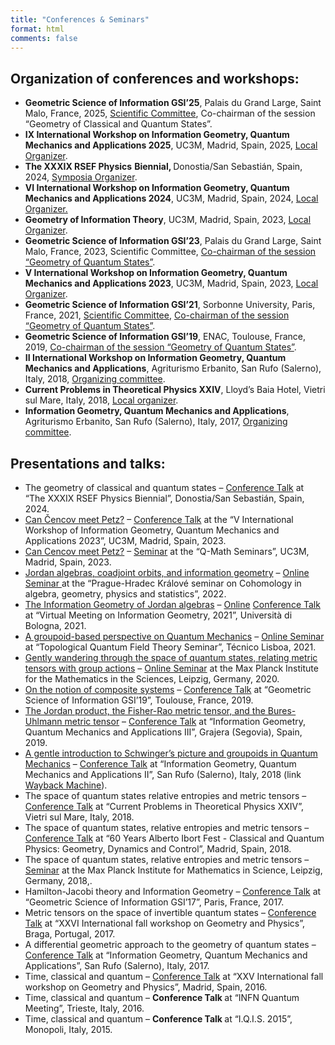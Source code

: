 ```yaml
---
title: "Conferences & Seminars"
format: html
comments: false
---
```


## Organization of conferences and workshops:
<ul>
<li><strong>Geometric Science of Information GSI'25</strong>, Palais du Grand Large, Saint Malo, France, 2025, <a href="https://web.archive.org/web/20250603160804/https://conference-gsi.org/gsi-2025/about/committees/" target="_blank" rel="noopener">Scientific Committee</a>, Co-chairman of the session "Geometry of Classical and Quantum States".</li>
<li><strong>IX International Workshop on Information Geometry, Quantum Mechanics and Applications 2025</strong>, UC3M, Madrid, Spain, 2025, <a href="http://www.q-math.es/conferences/IGQMA2025/" target="_blank" rel="noopener">Local Organizer</a>.</li>
<li><strong>The XXXIX RSEF Physics</strong> <strong>Biennial, </strong>Donostia/San Sebastián, Spain, 2024, <a href="https://web.archive.org/web/20241006210554/https://bienalfisica.org/en/symposia#headingSimposio15" target="_blank" rel="noopener">Symposia Organizer</a>.</li>
<li><strong>VI International Workshop on Information Geometry, Quantum Mechanics and Applications 2024</strong>, UC3M, Madrid, Spain, 2024, <a href="https://web.archive.org/web/20240302140129/http://www.q-math.es/conferences/IGQMA2024/" target="_blank" rel="noopener">Local Organizer.</a></li>
<li><strong>Geometry of Information Theory</strong>, UC3M, Madrid, Spain, 2023, <a href="https://web.archive.org/web/20240302134446/https://events.unibo.it/infogeo2023" target="_blank" rel="noopener">Local Organizer</a>.</li>
<li><strong>Geometric Science of Information GSI'23</strong>, Palais du Grand Large, Saint Malo, France, 2023, Scientific Committee, <a href="https://web.archive.org/web/20240302134625/https://conference-gsi.org/program/" target="_blank" rel="noopener">Co-chairman of the session "Geometry of Quantum States"</a>.</li>
<li><strong>V International Workshop on Information Geometry, Quantum Mechanics and Applications 2023</strong>, UC3M, Madrid, Spain, 2023, <a href="https://web.archive.org/web/20240302135319/http://www.q-math.es/conferences/IGQMA2023/" target="_blank" rel="noopener">Local Organizer</a>.</li>
<li><strong>Geometric Science of Information GSI'21</strong>, Sorbonne University, Paris, France, 2021, <a href="https://web2.see.asso.fr/en/wiki/367178_committees" target="_blank" rel="noopener">Scientific Committee</a>, <a href="https://web2.see.asso.fr/en/wiki/369007_program-schedule" target="_blank" rel="noopener">Co-chairman of the session "Geometry of Quantum States"</a>.</li>
<li><strong>Geometric Science of Information GSI'19</strong>, ENAC, Toulouse, France, 2019, <a href="https://web2.see.asso.fr/en/fichier/26060_schedule-and-final-program" target="_blank" rel="noopener">Co-chairman of the session "Geometry of Quantum States"</a>.</li>
<li><strong>II International Workshop on Information Geometry, Quantum Mechanics and Applications</strong>, Agriturismo Erbanito, San Rufo (Salerno), Italy, 2018, <a href="https://web.archive.org/web/20240302140910/https://agenda.infn.it/event/15444/" target="_blank" rel="noopener">Organizing committee</a>.</li>
<li><strong>Current Problems in Theoretical Physics XXIV</strong>, Lloyd's Baia Hotel, Vietri sul Mare, Italy, 2018, <a href="http://paft18.sa.infn.it/index.html" target="_blank" rel="noopener">Local organizer</a>.</li>
<li><strong>Information Geometry, Quantum Mechanics and Applications</strong>, Agriturismo Erbanito, San Rufo (Salerno), Italy, 2017, <a href="https://web.archive.org/web/20240216140528/https://agenda.infn.it/event/13817/attachments/15086/17043/QUINFOGEO_POSTER.pdf" target="_blank" rel="noopener">Organizing committee</a>.</li>
</ul>

## Presentations and talks:
<ul>
<li>The geometry of classical and quantum states -- <a href="https://web.archive.org/web/20241006210554/https://bienalfisica.org/en/symposia#headingSimposio15" target="_blank" rel="noopener">Conference Talk</a> at "The XXXIX RSEF Physics Biennial", Donostia/San Sebastián, Spain, 2024.</li>
<li><a href="https://floriomciaglia.files.wordpress.com/2024/03/can_cencov_meet_petz__madrid_03_2023.pdf" target="_blank" rel="noopener">Can Čencov meet Petz?</a> -- <a href="https://web.archive.org/web/20230530053524/http://q-math.es/conferences/IGQMA2023/Timetable.php" target="_blank" rel="noopener">Conference Talk</a> at the "V International Workshop of Information Geometry, Quantum Mechanics and Applications 2023", UC3M, Madrid, Spain, 2023.</li>
<li><a href="https://floriomciaglia.files.wordpress.com/2023/02/2023-01-27-ciaglia-can-cencov-meet-petz.pdf">Can Cencov meet Petz?</a> -- <a href="https://web.archive.org/web/20240302134048/http://www.q-math.es/Other.php?year=2022/2023" target="_blank" rel="noopener">Seminar</a> at the "Q-Math Seminars", UC3M, Madrid, Spain, 2023.</li>
<li><a href="https://floriomciaglia.files.wordpress.com/2023/02/2022-12-14-ciaglia-jordan-algebras-coadjoint-orbits-and-information-geometry.pdf">Jordan algebras, coadjoint orbits, and information geometry</a> -- <a href="https://www.youtube.com/watch?v=XwLNWW193xQ">Online Seminar </a>at the "Prague-Hradec Králové seminar on Cohomology in algebra, geometry, physics and statistics", 2022.</li>
<li><a href="https://floriomciaglia.files.wordpress.com/2021/05/2021.05.06-ciaglia-information.geometry.of_.jordan.algebras-slides.pomeriggio.ig_.pdf" target="_blank" rel="noopener">The Information Geometry of Jordan algebras</a> -- <a href="https://eventi.unibo.it/infogeo2021/program" target="_blank" rel="noopener">Online</a> <a href="https://www.youtube.com/watch?v=1u1-TFP9yBY" target="_blank" rel="noopener">Conference Talk</a> at "Virtual Meeting on Information Geometry, 2021", Università di Bologna, 2021.</li>
<li><a title="2021-02-12-ciaglia-groupoids-QM-presentation" href="https://floriomciaglia.files.wordpress.com/2021/02/2021-02-12-ciaglia-groupoids-qm-presentation.pdf" target="_blank" rel="noopener">A groupoid-based perspective on Quantum Mechanics</a> -- <a href="https://tqft.math.tecnico.ulisboa.pt/seminars">Online Seminar</a> at "Topological Quantum Field Theory Seminar", Técnico Lisboa, 2021.</li>
<li><a title="2020-04-07-ciaglia-Gently-wandering-through-the-space-of-quantum-states-relating-metric-tensors-with-group-actions" href="https://floriomciaglia.files.wordpress.com/2021/02/2020-04-07-ciaglia-gently-wandering-through-the-space-of-quantum-states-relating-metric-tensors-with-group-actions.pdf" target="_blank" rel="noopener">Gently wandering through the space of quantum states, relating metric tensors with group actions</a> -- <a href="https://www.mis.mpg.de/calendar/lectures/2020/abstract-31554.html" target="_blank" rel="noopener">Online Seminar</a> at the Max Planck Institute for the Mathematics in the Sciences, Leipzig, Germany, 2020.</li>
<li><a title="2019-08-28-ciaglia-composite-systems" href="https://floriomciaglia.files.wordpress.com/2021/02/2019-08-28-ciaglia-composite-systems.pdf" target="_blank" rel="noopener">On the notion of</a><a title="2019-08-28-ciaglia-composite-systems" href="https://floriomciaglia.files.wordpress.com/2021/02/2019-08-28-ciaglia-composite-systems.pdf" target="_blank" rel="noopener"> compos</a><a title="2019-08-28-ciaglia-composite-systems" href="https://floriomciaglia.files.wordpress.com/2021/02/2019-08-28-ciaglia-composite-systems.pdf" target="_blank" rel="noopener">ite</a><a title="2019-08-28-ciaglia-composite-systems" href="https://floriomciaglia.files.wordpress.com/2021/02/2019-08-28-ciaglia-composite-systems.pdf" target="_blank" rel="noopener"> systems</a> -- <a href="https://web2.see.asso.fr/en/fichier/26060_schedule-and-final-program" target="_blank" rel="noopener">Conference Talk</a> at "Geometric Science of Information GSI'19", Toulouse, France, 2019.</li>
<li><a title="2019-06-24-ciaglia-from-jordan-product-to-metric-tensor" href="https://floriomciaglia.files.wordpress.com/2021/02/2019-06-24-ciaglia-from-jordan-product-to-metric-tensor.pdf" target="_blank" rel="noopener">The Jordan product, the Fisher-Rao metric tensor, and the Bures-Uhlmann metric tensor</a> -- <a href="http://q-math.es/conferences/IGQMA2019/Timetable.php" target="_blank" rel="noopener">Conference Talk</a> at "Information Geometry, Quantum Mechanics and Applications III", Grajera (Segovia), Spain, 2019.</li>
<li><a title="2018-06-27-ciaglia-a-gentle-introduction-to-Schwinger’s-picture-and-groupoids-in-Quantum-Mechanics" href="https://floriomciaglia.files.wordpress.com/2021/02/2018-06-27-ciaglia-a-gentle-introduction-to-schwingers-picture-and-groupoids-in-quantum-mechanics.pdf" target="_blank" rel="noopener">A gentle introduction to Schwinger's picture and groupoids in Quantum Mechanics</a> -- <a href="https://web.archive.org/web/20240302140910/https%3A%2F%2Fagenda.infn.it%2Fevent%2F15444%2F" target="_blank" rel="noopener">Conference Talk</a> at "Information Geometry, Quantum Mechanics and Applications II", San Rufo (Salerno), Italy, 2018 (link <a href="https://web.archive.org/web/20241006211846/https://agenda.infn.it/event/15444/timetable/#20180627" target="_blank" rel="noopener">Wayback Machine</a>).</li>
<li>The space of quantum states relative entropies and metric tensors -- <a href="http://paft18.sa.infn.it/index.html" target="_blank" rel="noopener">Conference Talk</a> at "Current Problems in Theoretical Physics XXIV", Vietri sul Mare, Italy, 2018.</li>
<li>The space of quantum states, relative entropies and metric tensors -- <a href="https://www.icmat.es/congresos/2018/IBORT-FEST/speakers.php" target="_blank" rel="noopener">Conference Talk</a> at "60 Years Alberto Ibort Fest - Classical and Quantum Physics: Geometry, Dynamics and Control", Madrid, Spain, 2018.</li>
<li>The space of quantum states, relative entropies and metric tensors -- <a href="https://www.mis.mpg.de/calendar/lectures/2018/abstract-23979.html" target="_blank" rel="noopener">Seminar</a> at the Max Planck Institute for Mathematics in Science, Leipzig, Germany, 2018,.</li>
<li>Hamilton-Jacobi theory and Information Geometry -- <a href="https://web2.see.asso.fr/wiki/19413_program" target="_blank" rel="noopener">Conference Talk</a> at "Geometric Science of Information GSI'17", Paris, France, 2017.</li>
<li>Metric tensors on the space of invertible quantum states -- <a href="http://w3.math.uminho.pt/IFWGP/Speakers.html" target="_blank" rel="noopener">Conference Talk</a> at "XXVI International fall workshop on Geometry and Physics", Braga, Portugal, 2017.</li>
<li>A differential geometric approach to the geometry of quantum states -- <a href="https://web.archive.org/web/20240216140528/https://agenda.infn.it/event/13817/attachments/15086/17043/QUINFOGEO_POSTER.pdf" target="_blank" rel="noopener">Conference Talk</a> at "Information Geometry, Quantum Mechanics and Applications", San Rufo (Salerno), Italy, 2017.</li>
<li>Time, classical and quantum -- <a href="https://www.icmat.es/congresos/2016/XXVIFWGP/schedule.php" target="_blank" rel="noopener">Conference Talk</a> at "XXV International fall workshop on Geometry and Physics", Madrid, Spain, 2016.</li>
<li>Time, classical and quantum -- <strong>Conference Talk </strong>at "INFN Quantum Meeting", Trieste, Italy, 2016.</li>
<li>Time, classical and quantum -- <strong>Conference Talk </strong>at "I.Q.I.S. 2015", Monopoli, Italy, 2015.</li>
</ul>